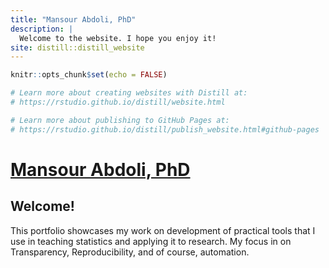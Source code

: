 ```yaml
---
title: "Mansour Abdoli, PhD"
description: |
  Welcome to the website. I hope you enjoy it!
site: distill::distill_website
---
```


```r
knitr::opts_chunk$set(echo = FALSE)

# Learn more about creating websites with Distill at:
# https://rstudio.github.io/distill/website.html

# Learn more about publishing to GitHub Pages at:
# https://rstudio.github.io/distill/publish_website.html#github-pages

```

# [Mansour Abdoli, PhD](manabdoli.github.io)
## Welcome!
This portfolio showcases my work on development of practical tools that I use in teaching statistics and applying it to research. My focus in on Transparency, Reproducibility, and of course, automation.

